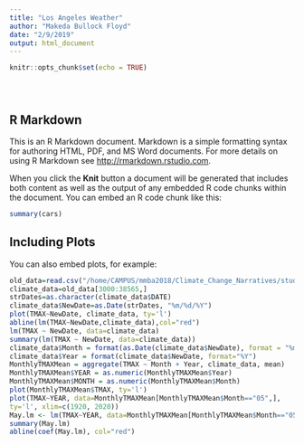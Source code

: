 ```yaml
---
title: "Los Angeles Weather"
author: "Makeda Bullock Floyd"
date: "2/9/2019"
output: html_document
---
```


```r
knitr::opts_chunk$set(echo = TRUE)





```

## R Markdown

This is an R Markdown document. Markdown is a simple formatting syntax for authoring HTML, PDF, and MS Word documents. For more details on using R Markdown see <http://rmarkdown.rstudio.com>.

When you click the **Knit** button a document will be generated that includes both content as well as the output of any embedded R code chunks within the document. You can embed an R code chunk like this:

```r
summary(cars)
```

## Including Plots

You can also embed plots, for example:

```r
old_data=read.csv("/home/CAMPUS/mmba2018/Climate_Change_Narratives/student_folders/Floyd/Makeda_Los Angeles_data.csv")
climate_data=old_data[3000:38565,]
strDates=as.character(climate_data$DATE)
climate_data$NewDate=as.Date(strDates, "%m/%d/%Y")
plot(TMAX~NewDate, climate_data, ty='l')
abline(lm(TMAX~NewDate,climate_data),col="red")
lm(TMAX ~ NewDate, data=climate_data)
summary(lm(TMAX ~ NewDate, data=climate_data))
climate_data$Month = format(as.Date(climate_data$NewDate), format = "%m")
climate_data$Year = format(climate_data$NewDate, format="%Y")
MonthlyTMAXMean = aggregate(TMAX ~ Month + Year, climate_data, mean)
MonthlyTMAXMean$YEAR = as.numeric(MonthlyTMAXMean$Year)
MonthlyTMAXMean$MONTH = as.numeric(MonthlyTMAXMean$Month)
plot(MonthlyTMAXMean$TMAX, ty='l')
plot(TMAX~YEAR, data=MonthlyTMAXMean[MonthlyTMAXMean$Month=="05",],
ty='l', xlim=c(1920, 2020))
May.lm <- lm(TMAX~YEAR, data=MonthlyTMAXMean[MonthlyTMAXMean$Month=="05",])
summary(May.lm)
abline(coef(May.lm), col="red")

```

